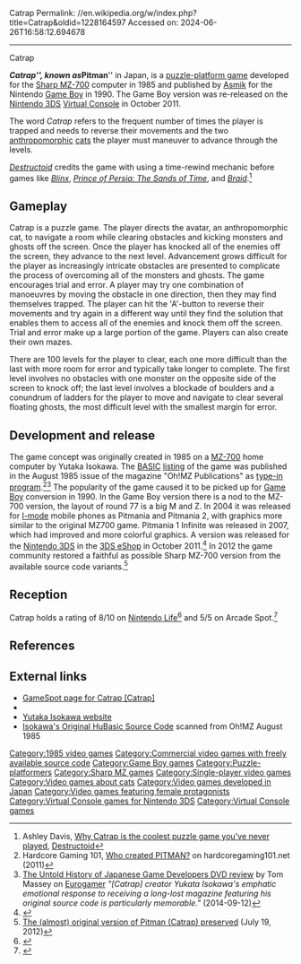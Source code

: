 Catrap
Permalink: //en.wikipedia.org/w/index.php?title=Catrap&oldid=1228164597
Accessed on: 2024-06-26T16:58:12.694678



------
Catrap
{{Short description|1985 video game}}
{{Infobox video game
|title = Catrap
|image = Catrap_US_box_art.jpg
|caption = North American cover art
|developer = '''Sharp MZ'''<br />Yutaka Isokawa<br />'''Game Boy'''<br />[[Kodansha]]
|publisher = '''Sharp MZ'''<br />[[SoftBank Group|Softbank]]<br />'''Game Boy'''<br />{{vgrelease|JP|Kodansha|NA|[[Asmik Ace Entertainment|Asmik Corp. of America]]}} 
|designer = Yutaka Isokawa
|composer = Masao Asakawa
|released = '''Sharp MZ-700'''<br>1985<br>'''Game Boy'''{{vgrelease|JP|June 1, 1990|NA|October 1990<ref>{{cite magazine |title=''Directory of Game Boy Games'' |magazine=[[Nintendo Power]] |publisher=[[Nintendo]] |location=[[Redmond, WA]] |issue=16 |date=September–October 1990 |page=62 |issn=1041-9551 |oclc=18893582}}</ref>}}'''3DS Virtual Console'''{{vgrelease|JP|July 27, 2011|EU|October 6, 2011|NA|October 13, 2011}}
|genre = [[Puzzle-platform game|Puzzle-platform]]
|modes = [[Single-player video game|Single-player]]
|platforms = [[Sharp MZ|Sharp MZ-700]], [[Game Boy]], [[Virtual Console|3DS Virtual Console]]
}}

'''''Catrap''''', known as '''''Pitman''''' in Japan, is a [[puzzle-platform game]] developed for the [[Sharp MZ|Sharp MZ-700]] computer in 1985 and published by [[Asmik Ace|Asmik]] for the Nintendo [[Game Boy]] in 1990. The Game Boy version was re-released on the [[Nintendo 3DS]] [[Virtual Console]] in October 2011.

The word ''Catrap'' refers to the frequent number of times the player is trapped and needs to reverse their movements and the two [[anthropomorphic]] [[cat]]s the player must maneuver to advance through the levels.

''[[Destructoid]]'' credits the game with using a time-rewind mechanic before games like ''[[Blinx: The Time Sweeper|Blinx]]'', ''[[Prince of Persia: The Sands of Time]]'', and ''[[Braid (video game)|Braid]]''.<ref name="credited">Ashley Davis, [http://www.destructoid.com/why-catrap-is-the-coolest-puzzle-game-you-ve-never-played-147180.phtml Why Catrap is the coolest puzzle game you've never played], [[Destructoid]]</ref>

==Gameplay==
Catrap is a puzzle game. The player directs the avatar, an anthropomorphic cat, to navigate a room while clearing obstacles and kicking monsters and ghosts off the screen. Once the player has knocked all of the enemies off the screen, they advance to the next level. Advancement grows difficult for the player as increasingly intricate obstacles are presented to complicate the process of overcoming all of the monsters and ghosts. The game encourages trial and error. A player may try one combination of manoeuvres by moving the obstacle in one direction, then they may find themselves trapped. The player can hit the 'A'-button to reverse their movements and try again in a different way until they find the solution that enables them to access all of the enemies and knock them off the screen. Trial and error make up a large portion of the game. Players can also create their own mazes.

There are 100 levels for the player to clear, each one more difficult than the last with more room for error and typically take longer to complete. The first level involves no obstacles with one monster on the opposite side of the screen to knock off; the last level involves a blockade of boulders and a conundrum of ladders for the player to move and navigate to clear several floating ghosts, the most difficult level with the smallest margin for error.

==Development and release==
The game concept was originally created in 1985 on a [[Sharp MZ|MZ-700]] home computer by Yutaka Isokawa. The [[BASIC]] [[Listing (computer)|listing]] of the game was published in the August 1985 issue of the magazine "Oh!MZ Publications" as [[type-in program]].<ref>Hardcore Gaming 101, [http://blog.hardcoregaming101.net/2011/08/who-framed-created-pitman.html Who created PITMAN?] on hardcoregaming101.net (2011)</ref><ref>[http://www.eurogamer.net/articles/2014-09-12-the-untold-history-of-japanese-game-developers-dvd-review  The Untold History of Japanese Game Developers DVD review] by Tom Massey on [[Eurogamer]] ''"[Catrap] creator Yukata Isokawa's emphatic emotional response to receiving a long-lost magazine featuring his original source code is particularly memorable."'' (2014-09-12)</ref> The popularity of the game caused it to be picked up for [[Game Boy]] conversion in 1990. In the Game Boy version there is a nod to the MZ-700 version, the layout of round 77 is a big M and Z. In 2004 it was released for [[I-mode]] mobile phones as Pitmania and Pitmania 2, with graphics more similar to the original MZ700 game. Pitmania 1 Infinite was released in 2007, which had improved and more colorful graphics. A version was released for the [[Nintendo 3DS]] in the [[3DS eShop]] in October 2011.<ref>{{cite news|title=NintendoWare Weekly: ''Catrap'', 101-in-1 |url=http://www.joystiq.com/2011/10/13/nintendoware-weekly-catrap-101-in-1/|first=JC |last=Fletcher |date=2011-10-13 |work=[[Joystiq]] |accessdate=2011-10-14}}</ref> In 2012 the game community restored a faithful as possible Sharp MZ-700 version from the available source code variants.<ref>[http://blog.hardcoregaming101.net/2012/07/the-almost-original-version-of-pitman.html The (almost) original version of Pitman (Catrap) preserved] (July 19, 2012)</ref>

== Reception ==
{{Video game reviews
| GamePro = 17/25<ref>{{cite magazine |url=https://retrocdn.net/images/9/90/GamePro_US_017.pdf |title=Game Boy ProView: ''Catrap'' |author=Andromeda |magazine=[[GamePro]] |date=December 1990 |page=142}}</ref>
}}
Catrap holds a rating of 8/10 on [[Nintendo Life]]<ref>{{Cite web|url=http://www.nintendolife.com/reviews/2011/10/catrap_3dsvc|title=Review: Catrap (3DS eShop / GB)|date=2011-10-12|website=Nintendo Life|language=en-GB|access-date=2019-05-20}}</ref> and 5/5 on Arcade Spot.<ref>{{Cite web|url=http://www.arcadespot.com/game/catrap/|title=Catrap - Play Game Online|website=Arcade Spot|language=en-US|access-date=2019-05-20}}</ref>

==References==
{{reflist|30em}}

==External links==
* [http://www.gamespot.com/catrap/ GameSpot page for Catrap &#91;Catrap&#93;]
* {{moby game|id=/catrap|name=''Catrap''}}
* [http://yutakaisokawa.com/web/sakuhin.html Yutaka Isokawa website] {{Webarchive|url=https://web.archive.org/web/20170104110953/http://yutakaisokawa.com/web/sakuhin.html |date=2017-01-04 }}
* [http://gamepreservation.derboo.de Isokawa's Original HuBasic Source Code] {{Webarchive|url=https://web.archive.org/web/20160721130051/http://gamepreservation.derboo.de/ |date=2016-07-21 }} scanned from Oh!MZ August 1985

{{DEFAULTSORT:Catrap (Video Game)}}
[[Category:1985 video games]]
[[Category:Commercial video games with freely available source code]]
[[Category:Game Boy games]]
[[Category:Puzzle-platformers]]
[[Category:Sharp MZ games]]
[[Category:Single-player video games]]
[[Category:Video games about cats]]
[[Category:Video games developed in Japan]]
[[Category:Video games featuring female protagonists]]
[[Category:Virtual Console games for Nintendo 3DS]]
[[Category:Virtual Console games]]